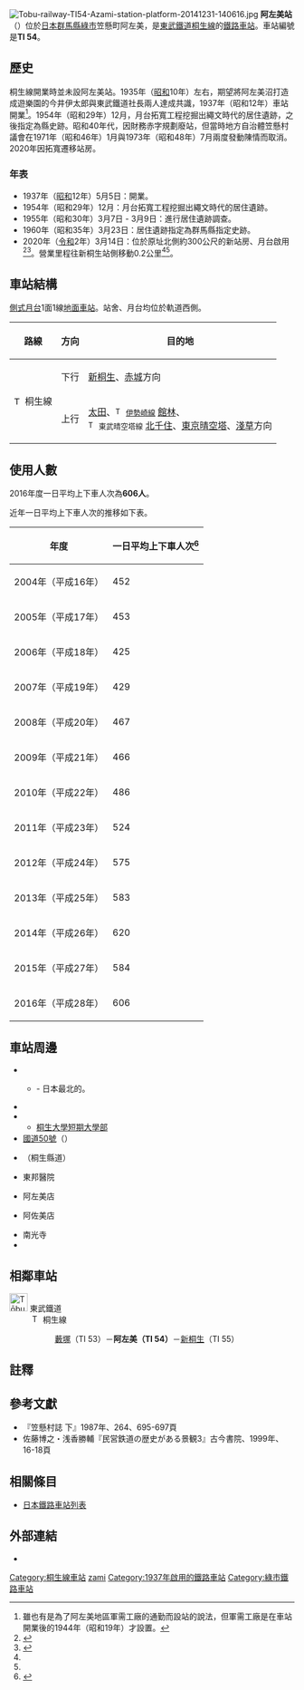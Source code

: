 {{NoteTA|1 = zh:阿左美站; zh-cn:阿左美站; zh-tw:阿左美車站; zh-hk:阿左美站; }}
{{日本車站資訊
|公司色 = #0f6cc3
|文字色 =
|站名 = 阿左美站
|圖片 = Tobu-railway-TI54-Azami-station-building-20141231-140738.jpg
|pxl =
|圖片說明 = 站房（2014年12月）
|日文原名 = 阿佐美
|平假名 = あざみ
|羅馬拼音 = Azami
|電報略號= アミ
|所在地 = {{JPN}}[[群馬縣|群馬縣]][[綠市|綠市]]<br>笠懸町阿左美1057番4號
|車站構造 = [[地面車站|地面車站]]
|月台配置 = 1面1線
|啟用年月日 = 1937年（[[昭和|昭和]]12年）5月5日
|上下車人次 = 606<ref>{{cite web|url=http://www.tobu.co.jp/corporation/rail/station_info/|title=駅情報（乗降人員）|publisher=東武鉄道ポータルサイト|deadurl=yes|archiveurl=https://web.archive.org/web/20160806135254/http://www.tobu.co.jp/corporation/rail/station_info/|archivedate=2016-08-06}}</ref>
|統計年度 = 2016年
|adjacent = {{Adjacent stations|system=東武鐵道|line=桐生線|left=藪塚|right=新桐生|note-left=TI 53<br />3.4km|note-mid={{車站編號r|TI|54|red|1}}<br />距離[[太田站_(群馬縣)|太田]]13.1km|note-right=TI 55<br />1.5km}}
|備註 =
}}
[[File:Tobu-railway-TI54-Azami-station-platform-20141231-140616.jpg|right]]
'''阿左美站'''（{{jpn|j=阿左美駅|hg=あざみえき|rm=Azami eki|f=y}}）位於[[日本|日本]][[群馬縣|群馬縣]][[綠市|綠市]]笠懸町阿左美，是[[東武鐵道|東武鐵道]][[桐生線|桐生線]]的[[鐵路車站|鐵路車站]]。車站編號是'''TI 54'''。

== 歷史 ==
桐生線開業時並未設阿左美站。1935年（[[昭和|昭和]]10年）左右，期望將阿左美沼打造成遊樂園的今井伊太郎與東武鐵道社長{{link-ja|根津嘉一郎 (初代)|根津嘉一郎 (初代)|根津嘉一郎}}兩人達成共識，1937年（昭和12年）車站開業<ref>雖也有是為了阿左美地區軍需工廠的通勤而設站的說法，但軍需工廠是在車站開業後的1944年（昭和19年）才設置。</ref>。1954年（昭和29年）12月，月台拓寬工程挖掘出繩文時代的居住遺跡，之後指定為縣史跡。昭和40年代，因財務赤字規劃廢站，但當時地方自治體笠懸村議會在1971年（昭和46年）1月與1973年（昭和48年）7月兩度發動陳情而取消。2020年因{{link-ja|群馬縣道68號桐生伊勢崎線|群馬県道68号桐生伊勢崎線}}{{link-ja|阿左美繞道|阿左美バイパス}}拓寬遷移站房。

=== 年表 ===
* 1937年（[[昭和|昭和]]12年）5月5日：開業。
* 1954年（昭和29年）12月：月台拓寬工程挖掘出繩文時代的居住遺跡。
* 1955年（昭和30年）3月7日 - 3月9日：進行居住遺跡調查。
* 1960年（昭和35年）3月23日：居住遺跡指定為群馬縣指定史跡。
* 2020年（[[令和|令和]]2年）3月14日：位於原址北側約300公尺的新站房、月台啟用<ref name="pr20200130">{{Cite press release|url=https://www.tobu.co.jp/file/pdf/eaa9e576c4b8eb21f4714681a6560f20/%E6%9D%B1%E6%AD%A6%E6%A1%90%E7%94%9F%E7%B7%9A%E3%80%80%E9%98%BF%E5%B7%A6%E7%BE%8E%E9%A7%85%E7%A7%BB%E8%BB%A2%E3%81%AB%E3%81%A4%E3%81%84%E3%81%A6.pdf?date=20200130103216|archiveurl=https://web.archive.org/web/20200325053016/https://www.tobu.co.jp/file/pdf/eaa9e576c4b8eb21f4714681a6560f20/%E6%9D%B1%E6%AD%A6%E6%A1%90%E7%94%9F%E7%B7%9A%E3%80%80%E9%98%BF%E5%B7%A6%E7%BE%8E%E9%A7%85%E7%A7%BB%E8%BB%A2%E3%81%AB%E3%81%A4%E3%81%84%E3%81%A6.pdf?date=20200130103216|format=PDF|language=ja|title=2020年3月14日（土）東武桐生線 阿左美駅 新駅舎を使用開始します|publisher=東武鉄道|date=2020-01-30|accessdate=2020-03-25|archivedate=2020-03-25}}</ref><ref name="news20200313">{{Cite news|url=https://www.jomo-news.co.jp/news/gunma/society/199406|archiveurl=https://web.archive.org/web/20200319035529/https://www.jomo-news.co.jp/news/gunma/society/199406|title=新駅舎 “岩宿”イメージ 東武桐生線阿左美駅があす供用|newspaper=上毛新聞|date=2020-03-13|accessdate=2020-03-25|archivedate=2020-03-19|dead-url=no}}</ref>。營業里程往新桐生站側移動0.2公里<ref name="pr20200130"/><ref name="news20200313"/>。

== 車站結構 ==
[[側式月台|側式月台]]1面1線[[地面車站|地面車站]]。站舍、月台均位於軌道西側。

<!--ホーム中ほどの[[群馬県道68号桐生伊勢崎線|群馬県道68号桐生伊勢崎線]]（桐生県道）寄りに、「阿左美縄文式文化住居跡」（[[史跡#地方公共団体指定の史跡|群馬県指定史跡]]）という[[縄文時代|縄文時代]]の住居跡がある。-->
<!-- 東武スカイツリーライン愛称導入後も当駅の案内サインは未更新のため、2012年9月時点の太田駅や治良門橋駅（比較的新しい）のコンコースの表記を参考に記載 --->
{| class="wikitable"
!路線!!方向!!目的地
|-
|rowspan="2"|[[File:Tobu_Isesaki_Line_(TI)_symbol.svg|15px]] 桐生線
| style="text-align:center" | 下行
|[[新桐生站|新桐生]]、[[赤城站|赤城]]方向
|-
| style="text-align:center" | 上行
|[[太田站_(群馬縣)|太田]]、<span style="font-size:small">[[File:Tobu_Isesaki_Line_(TI)_symbol.svg|15px]] [[東武伊勢崎線|伊勢崎線]]</span> [[館林站|館林]]、<br /><span style="font-size:small">[[File:Tobu_Skytree_Line_(TS)_symbol.svg|15px]] 東武晴空塔線</span> [[北千住站|北千住]]、[[東京晴空塔站|東京晴空塔]]、[[淺草站|淺草]]方向
|}

== 使用人數 ==
2016年度一日平均上下車人次為'''606人'''。

近年一日平均上下車人次的推移如下表。
{| class="wikitable" style="text-align: center;"
|-
! 年度 !! 一日平均上下車人次<ref>{{Cite web |url=http://www.train-media.net/report/index.html |title=各種報告書 - 関東交通広告協議会 |access-date=2017-10-28 |archive-url=https://web.archive.org/web/20170731162142/http://www.train-media.net/report/index.html |archive-date=2017-07-31 |dead-url=yes }}</ref>
|-
|2004年（平成16年） || 452
|-
|2005年（平成17年） || 453
|-
|2006年（平成18年） || 425
|-
|2007年（平成19年） || 429
|-
|2008年（平成20年） || 467
|-
|2009年（平成21年） || 466
|-
|2010年（平成22年） || 486
|-
|2011年（平成23年） || 524
|-
|2012年（平成24年） || 575
|-
|2013年（平成25年） || 583
|-
|2014年（平成26年） || 620
|-
|2015年（平成27年） || 584
|-
|2016年（平成28年） || 606
|}

== 車站周邊 ==
* {{link-ja|阿左美沼|阿左美沼}}
** {{link-ja|桐生競艇場|桐生競艇場}} - 日本最北的{{link-ja|競艇場|競艇場}}。
* {{link-ja|群馬縣立桐生南高等學校|群馬県立桐生南高等学校}}
* {{link-ja|桐生大學|桐生大学}}
** [[桐生大學短期大學部|桐生大學短期大學部]]
* [[國道50號|國道50號]]（{{link-ja|桐生繞道|桐生バイパス}}）
* {{link-ja|群馬縣道68號桐生伊勢崎線|群馬県道68号桐生伊勢崎線}}（桐生縣道）
* 東邦醫院
* {{link-ja|文真堂書店|文真堂書店}}阿左美店
* {{link-ja|GEO (企業)|ゲオ|GEO}}阿佐美店
* 南光寺
* {{link-ja|綠市立笠懸東小學校|みどり市立笠懸東小学校}}
== 相鄰車站 ==
; [[File:Tōbu_Tetsudō_Logo.svg|32px]] 東武鐵道
: [[File:Tobu_Isesaki_Line_(TI)_symbol.svg|15px]] 桐生線
:: [[藪塚站|藪塚]]（TI 53）－'''阿左美（TI 54）'''－[[新桐生站|新桐生]]（TI 55）

== 註釋 ==
{{Reflist}}

== 參考文獻 ==
*『笠懸村誌 下』1987年、264、695-697頁
* 佐藤博之・浅香勝輔『民営鉄道の歴史がある景観3』古今書院、1999年、16-18頁

== 相關條目 ==
{{commonscat|Azami Station}}
* [[日本鐵路車站列表|日本鐵路車站列表]]

== 外部連結 ==
* {{外部連結/東武鐵道車站|filename=2905|name=阿左美}}

{{東武桐生線}}
{{DEFAULTSORT:Azami}}
[[Category:桐生線車站|Category:桐生線車站]]
[[Category:日本鐵路車站_A|zami]]
[[Category:1937年啟用的鐵路車站|Category:1937年啟用的鐵路車站]]
[[Category:綠市鐵路車站|Category:綠市鐵路車站]]
